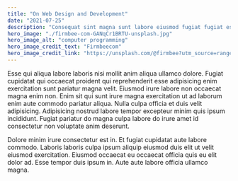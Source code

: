 ```yaml
---
title: "On Web Design and Development"
date: "2021-07-25"
description: "Consequat sint magna sunt labore eiusmod fugiat fugiat est sint in id."
hero_image: "./firmbee-com-GANqCr1BRTU-unsplash.jpg"
hero_image_alt: "computer programming"
hero_image_credit_text: "Firmbeecom"
hero_image_credit_link: "https://unsplash.com/@firmbee?utm_source=range_quest&utm_medium=referral&utm_content=creditCopyText"
---
```


Esse qui aliqua labore laboris nisi mollit anim aliqua ullamco dolore. Fugiat cupidatat qui occaecat proident qui reprehenderit esse adipisicing enim exercitation sunt pariatur magna velit. Eiusmod irure labore non occaecat magna enim non. Enim sit qui sunt irure magna exercitation ut ad laborum enim aute commodo pariatur aliqua. Nulla culpa officia et duis velit adipisicing. Adipisicing nostrud labore tempor excepteur minim quis ipsum incididunt. Fugiat pariatur do magna culpa labore do irure amet id consectetur non voluptate anim deserunt.

Dolore minim irure consectetur est in. Et fugiat cupidatat aute labore commodo. Laboris laboris culpa ipsum aliquip eiusmod duis elit ut velit eiusmod exercitation. Eiusmod occaecat eu occaecat officia quis eu elit dolor ad. Esse tempor duis ipsum in. Aute aute labore officia ullamco magna.
